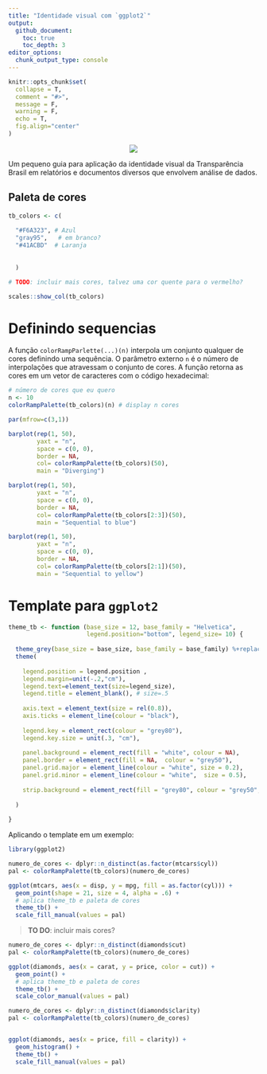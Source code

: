 ```yaml
---
title: "Identidade visual com `ggplot2`"
output:
  github_document:
    toc: true
    toc_depth: 3
editor_options: 
  chunk_output_type: console
---
```


```r
knitr::opts_chunk$set(
  collapse = T,
  comment = "#>",
  message = F,
  warning = F,
  echo = T,
  fig.align="center"
)
```


<p align="center">
  <img src="logo_200x200.png" />
</p>

Um pequeno guia para aplicação da identidade visual da Transparência Brasil em relatórios e documentos diversos que envolvem análise de dados.

## Paleta de cores 

```r
tb_colors <- c(
  
  "#F6A323", # Azul 
  "gray95",   # em branco?
  "#41ACBD"  # Laranja
  
  
  )

# TODO: incluir mais cores, talvez uma cor quente para o vermelho?

```


```r
scales::show_col(tb_colors)
```

# Definindo sequencias

A função `colorRampParlette(...)(n)` interpola um conjunto qualquer de cores definindo uma sequência. O parâmetro externo `n` é o número de interpolações que atravessam o conjunto de cores. A função retorna as cores em um vetor de caracteres com o código hexadecimal:

```r
# número de cores que eu quero
n <- 10
colorRampPalette(tb_colors)(n) # display n cores
```


```r
par(mfrow=c(3,1))

barplot(rep(1, 50),
        yaxt = "n",
        space = c(0, 0),
        border = NA, 
        col= colorRampPalette(tb_colors)(50),
        main = "Diverging")

barplot(rep(1, 50),
        yaxt = "n",
        space = c(0, 0),
        border = NA, 
        col= colorRampPalette(tb_colors[2:3])(50),
        main = "Sequential to blue")

barplot(rep(1, 50),
        yaxt = "n",
        space = c(0, 0),
        border = NA, 
        col= colorRampPalette(tb_colors[2:1])(50),
        main = "Sequential to yellow")


```



# Template para `ggplot2`

```r

theme_tb <- function (base_size = 12, base_family = "Helvetica",
                      legend.position="bottom", legend_size= 10) {
  
  theme_grey(base_size = base_size, base_family = base_family) %+replace% 
  theme(
    
    legend.position = legend.position , 
    legend.margin=unit(-.2,"cm"),
    legend.text=element_text(size=legend_size),
    legend.title = element_blank(), # size=.5
    
    axis.text = element_text(size = rel(0.8)),
    axis.ticks = element_line(colour = "black"), 
    
    legend.key = element_rect(colour = "grey80"), 
    legend.key.size = unit(.3, "cm"),
    
    panel.background = element_rect(fill = "white", colour = NA),
    panel.border = element_rect(fill = NA,  colour = "grey50"), 
    panel.grid.major = element_line(colour = "white", size = 0.2),
    panel.grid.minor = element_line(colour = "white",  size = 0.5), 
    
    strip.background = element_rect(fill = "grey80", colour = "grey50", size = 0.2)
    
  )
  
}
```

Aplicando o template em um exemplo:


```r
library(ggplot2)

numero_de_cores <- dplyr::n_distinct(as.factor(mtcars$cyl))
pal <- colorRampPalette(tb_colors)(numero_de_cores)

ggplot(mtcars, aes(x = disp, y = mpg, fill = as.factor(cyl))) + 
  geom_point(shape = 21, size = 4, alpha = .6) +
  # aplica theme_tb e paleta de cores
  theme_tb() +
  scale_fill_manual(values = pal)
```

> **TO DO**: incluir mais cores?


```r
numero_de_cores <- dplyr::n_distinct(diamonds$cut)
pal <- colorRampPalette(tb_colors)(numero_de_cores)

ggplot(diamonds, aes(x = carat, y = price, color = cut)) +
  geom_point() +
  # aplica theme_tb e paleta de cores
  theme_tb() +
  scale_color_manual(values = pal)
```

```r

numero_de_cores <- dplyr::n_distinct(diamonds$clarity)
pal <- colorRampPalette(tb_colors)(numero_de_cores)


ggplot(diamonds, aes(x = price, fill = clarity)) + 
  geom_histogram() +
  theme_tb() +
  scale_fill_manual(values = pal)
```
